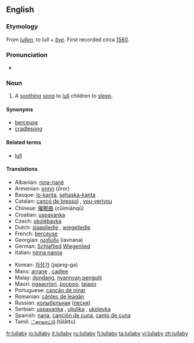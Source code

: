 ==English==

===Etymology===
From {{ME.}} ''[[lullen]]'', ''to lull'' + ''[[bye]]''. First recorded circa [[w:1560|1560]].

===Pronunciation===
*{{audio|en-us-lullabye.ogg|Audio (US)}}

===Noun===
{{en-noun|lullab|ies}}

# A [[soothing]] [[song]] to [[lull]] children to [[sleep]].

====Synonyms====
*[[berceuse]]
*[[cradlesong]]

====Related terms====
*[[lull]]

====Translations====
{{trans-top|a soothing song to lull children to sleep}}
*Albanian: [[nina-nanë]]
*Armenian: [[օրոր]] (ōror)
*Basque: [[lo-kanta]], [[sehaska-kanta]]
*Catalan: [[cançó de bressol]] {{f}}, [[vou-verivou]] {{m}}
*Chinese: [[催眠曲]] (cūimiánqǔ)
*Croatian: [[uspavanka]]
*Czech: [[ukolébavka]] {{f}}
*Dutch: [[slaapliedje]] {{n}}, [[wiegeliedje]] {{n}}
*French: [[berceuse]] {{f}}
*Georgian: [[იავნანა]] (iavnana)
*German: [[Schlaflied]] {{n}} [[Wiegenlied]] {{n}}
*Italian: [[ninna nanna]] {{f}}
{{trans-mid}}
*Korean: [[자장가]] (jajang-ga)
*Manx: [[arrane]] {{m}}, [[cadlee]]
*Malay: [[dondang]], [[nyannyan pengulit]]
*Maori: [[ngaaoriori]], [[poopoo]], [[taiapo]]
*Portuguese: [[canção de ninar]] {{f}}
*Romanian: [[cântec de leagăn]] {{n}}
*Russian: [[колыбельная]] ([[песня]]) {{f}}
*Serbian: [[uspavanka]] {{f}}, [[uljuljka]] {{f}}, [[ukolevka]]
*Spanish: [[nana]], [[canción de cuna]], [[canto de cuna]] {{f}}
*Tamil: [[்தாலாட்டு]] (tālāttu)
{{trans-bottom}}

[[fr:lullaby]]
[[io:lullaby]]
[[it:lullaby]]
[[ru:lullaby]]
[[fi:lullaby]]
[[ta:lullaby]]
[[vi:lullaby]]
[[zh:lullaby]]